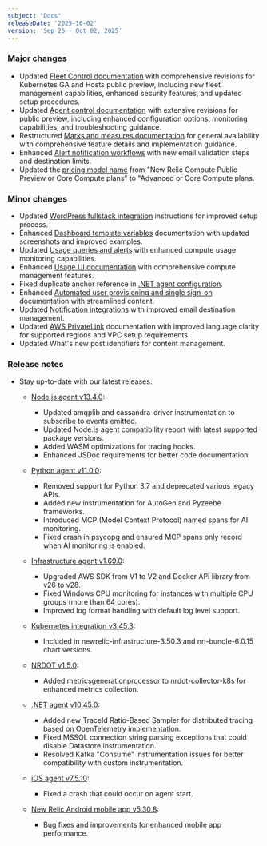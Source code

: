 ```yaml
---
subject: "Docs"
releaseDate: '2025-10-02'
version: 'Sep 26 - Oct 02, 2025'
---
```


### Major changes

* Updated [Fleet Control documentation](/docs/new-relic-control/fleet-control/overview) with comprehensive revisions for Kubernetes GA and Hosts public preview, including new fleet management capabilities, enhanced security features, and updated setup procedures.
* Updated [Agent control documentation](/docs/new-relic-control/agent-control/overview) with extensive revisions for public preview, including enhanced configuration options, monitoring capabilities, and troubleshooting guidance.
* Restructured [Marks and measures documentation](/docs/browser/browser-pro-features/marks-and-measures) for general availability with comprehensive feature details and implementation guidance.
* Enhanced [Alert notification workflows](/docs/alerts/admin/rules-limits-alerts) with new email validation steps and destination limits.
* Updated the [pricing model name](/docs/accounts/accounts-billing/new-relic-one-pricing-billing/compute-management/) from "New Relic Compute Public Preview or Core Compute plans" to "Advanced or Core Compute plans.

### Minor changes

* Updated [WordPress fullstack integration](/docs/infrastructure/host-integrations/host-integrations-list/wordpress-fullstack-integration) instructions for improved setup process.
* Enhanced [Dashboard template variables](/docs/query-your-data/explore-query-data/dashboards/dashboard-template-variables) documentation with updated screenshots and improved examples.
* Updated [Usage queries and alerts](/docs/accounts/accounts-billing/new-relic-one-pricing-billing/usage-queries-alerts) with enhanced compute usage monitoring capabilities.
* Enhanced [Usage UI documentation](/docs/accounts/accounts-billing/new-relic-one-pricing-billing/usage-ui) with comprehensive compute management features.
* Fixed duplicate anchor reference in [.NET agent configuration](/docs/apm/agents/net-agent/configuration/net-agent-configuration).
* Enhanced [Automated user provisioning and single sign-on](/docs/accounts/accounts/automated-user-provisioning-single-sign) documentation with streamlined content.
* Updated [Notification integrations](/docs/alerts/get-notified/notification-integrations) with improved email destination management.
* Updated [AWS PrivateLink](/docs/data-apis/custom-data/aws-privatelink) documentation with improved language clarity for supported regions and VPC setup requirements.
* Updated What's new post identifiers for content management.

### Release notes

* Stay up-to-date with our latest releases:

  * [Node.js agent v13.4.0](/docs/release-notes/agent-release-notes/nodejs-release-notes/node-agent-13-4-0):
    * Updated amqplib and cassandra-driver instrumentation to subscribe to events emitted.
    * Updated Node.js agent compatibility report with latest supported package versions.
    * Added WASM optimizations for tracing hooks.
    * Enhanced JSDoc requirements for better code documentation.

  * [Python agent v11.0.0](/docs/release-notes/agent-release-notes/python-release-notes/python-agent-110000):
    * Removed support for Python 3.7 and deprecated various legacy APIs.
    * Added new instrumentation for AutoGen and Pyzeebe frameworks.
    * Introduced MCP (Model Context Protocol) named spans for AI monitoring.
    * Fixed crash in psycopg and ensured MCP spans only record when AI monitoring is enabled.

  * [Infrastructure agent v1.69.0](/docs/release-notes/infrastructure-release-notes/infrastructure-agent-release-notes/new-relic-infrastructure-agent-1690):
    * Upgraded AWS SDK from V1 to V2 and Docker API library from v26 to v28.
    * Fixed Windows CPU monitoring for instances with multiple CPU groups (more than 64 cores).
    * Improved log format handling with default log level support.

  * [Kubernetes integration v3.45.3](/docs/release-notes/infrastructure-release-notes/kubernetes-integration-release-notes/kubernetes-integration-3-45-3):
    * Included in newrelic-infrastructure-3.50.3 and nri-bundle-6.0.15 chart versions.

  * [NRDOT v1.5.0](/docs/release-notes/nrdot-release-notes/nrdot-2025-09-25):
    * Added metricsgenerationprocessor to nrdot-collector-k8s for enhanced metrics collection.

  * [.NET agent v10.45.0](/docs/release-notes/agent-release-notes/net-release-notes/net-agent-10-45-0):
    * Added new TraceId Ratio-Based Sampler for distributed tracing based on OpenTelemetry implementation.
    * Fixed MSSQL connection string parsing exceptions that could disable Datastore instrumentation.
    * Resolved Kafka "Consume" instrumentation issues for better compatibility with custom instrumentation.

  * [iOS agent v7.5.10](/docs/release-notes/mobile-release-notes/ios-release-notes/ios-agent-7510):
    * Fixed a crash that could occur on agent start.

  * [New Relic Android mobile app v5.30.8](/docs/release-notes/mobile-apps-release-notes/new-relic-android-release-notes/new-relic-android-5308):
    * Bug fixes and improvements for enhanced mobile app performance.